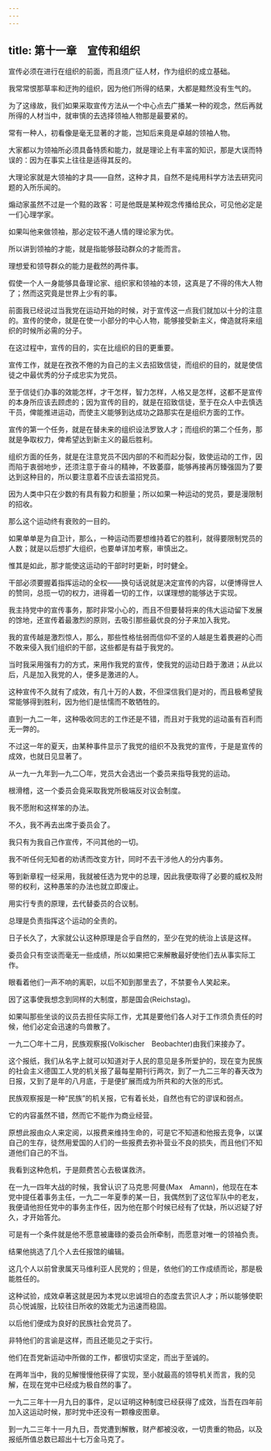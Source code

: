 ```yaml
---
---
---
```

title: 第十一章　宣传和组织
---

宣传必须在进行在组织的前面，而且须广征人材，作为组织的成立基础。

我常常恨那草率和迂拘的组织，因为他们所得的结果，大都是黯然没有生气的。

为了这缘故，我们如果采取宣传方法从一个中心点去广播某一种的观念，然后再就所得的人材当中，就审慎的去选择领袖人物那是最要紧的。

常有一种人，初看像是毫无显著的才能，岂知后来竟是卓越的领袖人物。

大家都以为领袖所必须具备特质和能力，就是理论上有丰富的知识，那是大误而特误的：因为在事实上往往是适得其反的。

大理论家就是大领袖的才具——自然，这种才具，自然不是纯用科学方法去研究问题的入所乐闻的。

煽动家虽然不过是一个黠的政客：可是他既是某种观念传播给民众，可见他必定是一们心理学家。

如果叫他来做领袖，那必定较不通人情的理论家为优。

所以讲到领袖的才能，就是指能够鼓动群众的才能而言。

理想爱和领导群众的能力是截然的两件事。

假使一个人一身能够具备理论家、组织家和领袖的本领，这真是了不得的伟大人物了；然而这究竟是世界上少有的事。

前面我已经说过当我党在运动开始的时候，对于宣传这一点我们就加以十分的注意的。宣传的使命，就是在使一小部分的中心人物，能够接受新主义，俾造就将来组织的时候所必需的分子。

在这过程中，宣传的目的，实在比组织的目的更重要。

宣传工作，就是在孜孜不倦的为自己的主义去招致信徒，而组织的目的，就是使信徒之中最优秀的分子成忠实为党员。

至于信徒们办事的效能怎样，才干怎样，智力怎样，人格又是怎样，这都不是宣传的本身所应该去顾虑的；因为宣传的目的，就是在招致信徒，至于在众人中去慎选干员，俾能推进运动，而使主义能够到达成功之路那实在是组织方面的工作。

宣传的第一个任务，就是在替未来的组织设法罗致人才；而组织的第二个任务，那就是争取权力，俾希望达到新主义的最后胜利。

组织方面的任务，就是在注意党员不因内部的不和而起分裂，致使运动的工作，因而陷于衷弱地步，还须注意于奋斗的精神，不致萎靡，能够再接再厉臻强固为了要达到这种目的，所以要注意着不应该去滥招党员。

因为人类中只在少数的有具有毅力和胆量；所以如果一种运动的党员，要是漫限制的招收。

那么这个运动终有衰败的一目的。

如果单单是为自卫计，那么，一种运动而要想维持着它的胜利，就得要限制党员的人数；就是以后想扩大组织，也要单详加考察，审慎出之。

惟其是如此，那才能使这运动的干部时时更新，时时健全。

干部必须要握着指挥运动的全权——换句话说就是决定宣传的内容，以便博得世人的赞同，总揽一切的权力，进得着一切的工作，以谋理想的能够达于实现。

我主持党中的宣传事务，那时非常小心的，而且不但要替将来的伟大运动留下发展的馀地，还宣传着最激烈的原则，去吸引那些最优良的分子来加入我党。

我的宣传越是激烈惊人，那么，那些性格怯弱而信仰不坚的人越是生着畏避的心而不敢来侵入我们组织的干部，这些都是有益于我党的。

当时我采用强有力的方式，来用作我党的宣传，使我党的运动日趋于激进；从此以后，凡是加入我党的人，便多是激进的人。

这种宣传不久就有了成效，有几十万的人数，不但深信我们是对的，而且极希望我常能够得到胜利，因为他们是怯懦而不敢牺牲的。

直到一九二一年，这种吸收同志的工作还是不错，而且对于我党的运动虽有百利而无一弊的。

不过这一年的夏天，由某种事件显示了我党的组织不及我党的宣传，于是是宣传的成效，也就日见显著了。

从一九一九年到—九二〇年，党员大会选出一个委员来指导我党的运动。

根滑稽，这一个委员会竟采取我党所极端反对议会制度。

我不愿附和这样笨的办法。

不久，我不再去出席于委员会了。

我只有为我自己作宣传，不问其他的一切。

我不听任何无知者的劝诱而改变方针，同时不去干涉他人的分内事务。

等到新章程一经采用，我就被任选为党中的总理，因此我便取得了必要的威权及附带的权利，这种愚笨的办法也就立即废止。

用实行专责的原理，去代替委员的合议制。

总理是负责指挥这个运动的全责的。

日子长久了，大家就公认这种原理是合乎自然的，至少在党的统治上该是这样。

委员会只有空谈而毫无一些成绩，所以如果把它来解散最好使他们去从事实际工作。

眼看着他们一声不响的离职，以后不知到那里去了，不禁要令人笑起来。

因了这事使我想念到同样的大制度，那是国会(Reichstag)。

如果叫那些坐谈的议员去担任实际工作，尤其是要他们各人对于工作须负责任的时候，他们必定会迅速的鸟兽散了。

一九二〇年十二月，民族观察报(Volkischer　Beobachter)由我们来接办了。

这个报纸，我们从名字上就可以知道对于人民的意见是多所爱护的，现在变为民族的社会主义德国工人党的机关报了最每星期刊行两次，到了一九二三年的春天改为日报，又到了是年的八月底，于是便扩展而成为所共和的大张的形式。

民族观察报是一种“民族”的机关报，它有着长处，自然也有它的谬误和弱点。

它的内容虽然不错，然而它不能作为商业经营。

原想此报由众人来定阅，以报费来维持生命的，可是它不知道和他报去竞争，以谋自己的生存，徒然用爱国的人们的一些报费去弥补营业不良的损失，而且他们不知道他们自己的不当。

我看到这种危机，于是颇费苦心去极谋救济。

在一九一四年大战的时候，我曾认识了马克思·阿曼(Max　Amann)，他现在在本党中提任着事务主任，一九二一年夏季的某一日，我偶然到了这位军队中的老友，我便请他担任党中的事务主作任，因为他在那个时候已经有了优缺，所以迟疑了好久，才开始答允。

可是有一个条件就是他不愿意被庸碌的委员会所牵制，而愿意对唯一的领袖负责。

结果他挑选了几个人去任报馆的编辑。

这几个人以前曾隶属天马维利亚人民党的；但是，依他们的工作成绩而论，那是极能胜任的。

这种试验，成效卓著这就是因为本党以忠诚坦白的态度去赏识人才；所以能够使职员心悦诚服，比较往日所收的效能尤为迅速而稳固。

以后他们便成为良好的民族社会党员了。

非特他们的言谕是这样，而且还能见之于实行。

他们在吾党新运动中所做的工作，都很切实坚定，而出于至诚的。

在两年当中，我的见解慢慢他获得了实现，至小就最高的领导机关而言，我的见解，在现在党中已经成为极自然的事了。

一九二三年十一月九日的事件，足以证明这种制度已经获得了成效，当吾在四年前加入这运动时候，那时党中还没有一颗橡皮图章。

到一九二三年十一月九日，吾党遭到解散，财产都被没收，一切贵重的物品，以及报纸所值总数已超出十七万金马克了。